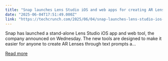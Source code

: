 ```yaml
---
title: "Snap launches Lens Studio iOS and web apps for creating AR Lenses with AI and simple tools"
date: "2025-06-04T17:51:49.000Z"
link: "https://techcrunch.com/2025/06/04/snap-launches-lens-studio-ios-and-web-apps-for-creating-ar-lenses-with-ai-and-simple-tools/"
---
```


Snap has launched a stand-alone Lens Studio iOS app and web tool, the company announced on Wednesday. The new tools are designed to make it easier for anyone to create AR Lenses through text prompts a...

[Read more](https://techcrunch.com/2025/06/04/snap-launches-lens-studio-ios-and-web-apps-for-creating-ar-lenses-with-ai-and-simple-tools/)
